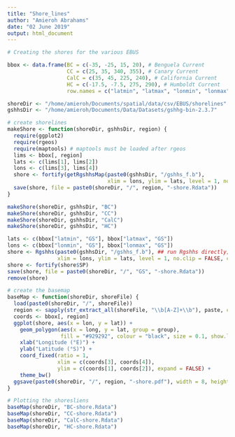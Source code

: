 ```yaml
---
title: "Shore_lines"
author: "Amieroh Abrahams"
date: "02 June 2019"
output: html_document
---
```


```r
# Creating the shores for the various EBUS

bbox <- data.frame(BC = c(-35, -25, 15, 20), # Benguela Current
                   CC = c(25, 35, 340, 355), # Canary Current
                   CalC = c(35, 45, 225, 240), # California Current
                   HC = c(-17.5, -7.5, 275, 290), # Humboldt Current
                   row.names = c("latmin", "latmax", "lonmin", "lonmax"))

shoreDir <- "/home/amieroh/Documents/spatial/data/csv/EBUS/shorelines"
gshhsDir <- "/home/amieroh/Documents/Data/Datasets/gshhg-bin-2.3.7"

# create shorelines
makeShore <- function(shoreDir, gshhsDir, region) {
  require(ggplot2)
  require(rgeos)
  require(maptools) # maptools must be loaded after rgeos
  lims <- bbox[, region]
  lats <- c(lims[1], lims[2])
  lons <- c(lims[3], lims[4])
  shore <- fortify(getRgshhsMap(paste0(gshhsDir, "/gshhs_f.b"),
                                xlim = lons, ylim = lats, level = 1, no.clip = FALSE, checkPolygons = TRUE))
  save(shore, file = paste0(shoreDir, "/", region, "-shore.Rdata"))
}

makeShore(shoreDir, gshhsDir, "BC")
makeShore(shoreDir, gshhsDir, "CC")
makeShore(shoreDir, gshhsDir, "CalC")
makeShore(shoreDir, gshhsDir, "HC")

lats <- c(bbox["latmin", "GS"], bbox["latmax", "GS"])
lons <- c(bbox["lonmin", "GS"], bbox["lonmax", "GS"])
shore <- Rgshhs(paste0(gshhsDir, "/gshhs_f.b"), ## run Rgshhs directly; returns list
                xlim = lons, ylim = lats, level = 1, no.clip = FALSE, checkPolygons = TRUE)
shore <- fortify(shore$SP)
save(shore, file = paste0(shoreDir, "/", "GS", "-shore.Rdata"))
remove(shore)

# create the basemap
baseMap <- function(shoreDir, shoreFile) {
  load(paste0(shoreDir, "/", shoreFile))
  region <- sapply(str_extract_all(shoreFile, "\\b[A-Z]+\\b"), paste, collapse = ' ')
  coords <- bbox[, region]
  ggplot(shore, aes(x = lon, y = lat)) +
    geom_polygon(aes(x = long, y = lat, group = group),
                 fill = "#929292", colour = "black", size = 0.1, show.legend = FALSE) +
    xlab("Longitude (°E)") +
    ylab("Latitude (°S)") +
    coord_fixed(ratio = 1,
                xlim = c(coords[3], coords[4]),
                ylim = c(coords[1], coords[2]), expand = FALSE) +
    theme_bw()
  ggsave(paste0(shoreDir, "/", region, "-shore.pdf"), width = 8, height = 8)
}

# Plotting the shoresliens
baseMap(shoreDir, "BC-shore.Rdata")
baseMap(shoreDir, "CC-shore.Rdata")
baseMap(shoreDir, "CalC-shore.Rdata")
baseMap(shoreDir, "HC-shore.Rdata")
```



